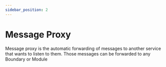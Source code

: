 ```yaml
---
sidebar_position: 2
---
```


# Message Proxy

Message proxy is the automatic forwarding of messages to another service that wants to listen to them. Those messages can be forwarded to any Boundary or Module
